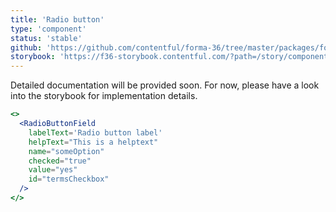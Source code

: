 ```yaml
---
title: 'Radio button'
type: 'component'
status: 'stable'
github: 'https://github.com/contentful/forma-36/tree/master/packages/forma-36-react-components/src/components/RadioButton'
storybook: 'https://f36-storybook.contentful.com/?path=/story/components-radiobutton--default'
---
```

Detailed documentation will be provided soon. For now, please have a look into the storybook for implementation details.

```jsx
<>
  <RadioButtonField
    labelText='Radio button label'
    helpText="This is a helptext"
    name="someOption"
    checked="true"
    value="yes"
    id="termsCheckbox"
  />
</>
```